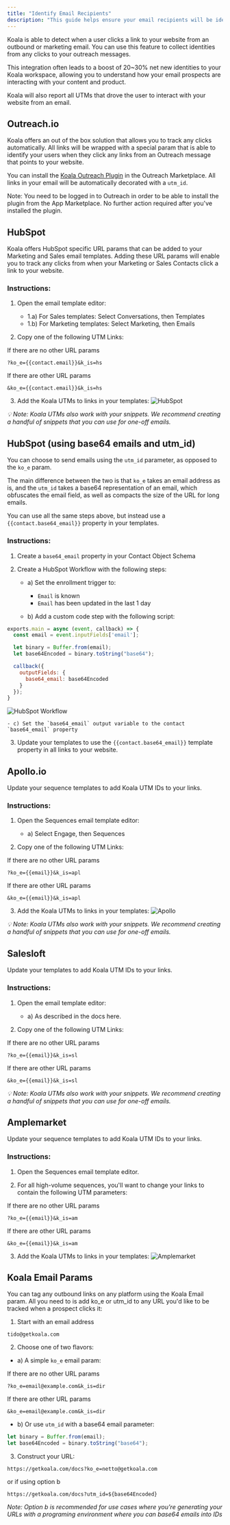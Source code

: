 ```yaml
---
title: "Identify Email Recipients"
description: "This guide helps ensure your email recipients will be identified in Koala"
---
```


Koala is able to detect when a user clicks a link to your website from an outbound or marketing email.
You can use this feature to collect identities from any clicks to your outreach messages.

This integration often leads to a boost of 20~30% net new identities to your Koala workspace, allowing you to
understand how your email prospects are interacting with your content and product.

Koala will also report all UTMs that drove the user to interact with your website from an email.

## Outreach.io

Koala offers an out of the box solution that allows you to track any clicks automatically. All links will be wrapped with a special param that is able to identify
your users when they click any links from an Outreach message that points to your website.

You can install the [Koala Outreach Plugin](https://marketplace.outreach.io/apps/koala-id-links?store=unlisted) in the Outreach Marketplace. All links in your email will be automatically decorated with a `utm_id`.

Note: You need to be logged in to Outreach in order to be able to install the plugin from the App Marketplace. No further action required after you've installed the plugin.

## HubSpot

Koala offers HubSpot specific URL params that can be added to your Marketing and Sales email templates.
Adding these URL params will enable you to track any clicks from when your Marketing or Sales Contacts click a link to your website.

### Instructions:
1. Open the email template editor:

    - 1.a) For Sales templates: Select Conversations, then Templates
    - 1.b) For Marketing templates: Select Marketing, then Emails

2. Copy one of the following UTM Links:

If there are no other URL params
```
?ko_e={{contact.email}}&k_is=hs
```

If there are other URL params
```
&ko_e={{contact.email}}&k_is=hs
```

3. Add the Koala UTMs to links in your templates:
![HubSpot](https://app.getkoala.com/images/koala_utms/hubspot.jpeg)

*💡 Note: Koala UTMs also work with your snippets. We recommend creating a handful of snippets that you can use for one-off emails.*

## HubSpot (using base64 emails and utm_id)
You can choose to send emails using the `utm_id` parameter, as opposed to the `ko_e` param.

The main difference between the two is that `ko_e` takes an email address as is, and the `utm_id` takes a base64 representation of an email, which obfuscates
the email field, as well as compacts the size of the URL for long emails.

You can use all the same steps above, but instead use a `{{contact.base64_email}}` property in your templates.

### Instructions:
1. Create a `base64_email` property in your Contact Object Schema

2. Create a HubSpot Workflow with the following steps:
    - a) Set the enrollment trigger to:
        - `Email` is known
        - `Email` has been updated in the last 1 day

    - b) Add a custom code step with the following script:
```javascript
exports.main = async (event, callback) => {
  const email = event.inputFields['email'];

  let binary = Buffer.from(email);
  let base64Encoded = binary.toString("base64");

  callback({
    outputFields: {
      base64_email: base64Encoded
    }
  });
}
```

![HubSpot Workflow](/images/identity-layer/hubspot-workflow.jpg)

    - c) Set the `base64_email` output variable to the contact `base64_email` property

3. Update your templates to use the `{{contact.base64_email}}` template property in all links to your website.


## Apollo.io
Update your sequence templates to add Koala UTM IDs to your links.

### Instructions:
1. Open the Sequences email template editor:
    - a) Select Engage, then Sequences

2. Copy one of the following UTM Links:

If there are no other URL params
```
?ko_e={{email}}&k_is=apl
```

If there are other URL params
```
&ko_e={{email}}&k_is=apl
```

3. Add the Koala UTMs to links in your templates:
![Apollo](https://app.getkoala.com/images/koala_utms/apollo.jpg)

*💡 Note: Koala UTMs also work with your snippets. We recommend creating a handful of snippets that you can use for one-off emails.*


## Salesloft
Update your templates to add Koala UTM IDs to your links.

### Instructions:
1. Open the email template editor:
    - a) As described in the docs here.

2. Copy one of the following UTM Links:

If there are no other URL params
```
?ko_e={{email}}&k_is=sl
```

If there are other URL params
```
&ko_e={{email}}&k_is=sl
```

*💡 Note: Koala UTMs also work with your snippets. We recommend creating a handful of snippets that you can use for one-off emails.*


## Amplemarket
Update your sequence templates to add Koala UTM IDs to your links.

### Instructions:
1. Open the Sequences email template editor.

2. For all high-volume sequences, you'll want to change your links to contain the following UTM parameters:

If there are no other URL params
```
?ko_e={{email}}&k_is=am
```

If there are other URL params
```
&ko_e={{email}}&k_is=am
```

3. Add the Koala UTMs to links in your templates:
![Amplemarket](/images/koala_utms/amplemarket.png)

## Koala Email Params

You can tag any outbound links on any platform using the Koala Email param. All you need to is add ko_e or utm_id to any URL you'd like to be tracked when a prospect clicks it:

1. Start with an email address

```
tido@getkoala.com
```

2. Choose one of two flavors:

- a) A simple `ko_e` email param:

If there are no other URL params
```
?ko_e=email@example.com&k_is=dir
```

If there are other URL params
```
&ko_e=email@example.com&k_is=dir
```

- b) Or use `utm_id` with a base64 email parameter:
```javascript
let binary = Buffer.from(email);
let base64Encoded = binary.toString("base64");
```

3. Construct your URL:
```
https://getkoala.com/docs?ko_e=netto@getkoala.com
```

or if using option b

```
https://getkoala.com/docs?utm_id=${base64Encoded}
```

*Note: Option b is recommended for use cases where you're generating your URLs with a programing environment where you can base64 emails into IDs*

